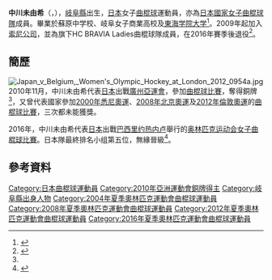 {{Infobox sportsperson
| headercolor    = #E9967A
| name           = {{lang|ja|中川 未由希}}<br/>{{lang|ja|なかがわ みゆき}}
| image          =
| imagesize      = 
| caption        =
| birthname      =
| fullname       =
| nickname       =
| nationality    = 
| residence      =
| birth_date      = {{birth_date_and_age|1986|12|20}}<ref name="廣州亞運">{{cite web|title=2010年廣州亞運會官方網站 曲棍球 - 中川未由希 - 简历|url=http://www.gz2010.cn/info/CHN_CHN/ZB/ZBB101A_HO@@@@@@@@@@@@@@@CHN_number=230925.html|accessdate=2012-03-25|archive-date=2019-02-20|archive-url=https://web.archive.org/web/20190220194347/http://www.gz2010.cn/info/CHN_CHN/ZB/ZBB101A_HO@@@@@@@@@@@@@@@CHN_number=230925.html|dead-url=no}}{{zh-cn}}</ref>
| birth_place     = {{JPN}}[[岐阜縣|岐阜縣]]
| height         = {{height|m=1.61}}<ref name="廣州亞運"/>
| weight         = {{weight|kg=53}}<ref name="廣州亞運"/>
| website        = 
| country        = {{JPN}}
| sport          = 女子[[曲棍球|曲棍球]]
| collegeteam    =
| club           =
| team           =
| turnedpro      =
| coach          =
| retired        =
| coaching       =
| worlds         =
| regionals      =
| nationals      =
| olympics       =
| paralympics    =
| highestranking =
| pb             =
| medaltemplates = 
{{MedalCompetition | [[亞洲運動會|亞洲運動會]]}}
{{MedalBronze | [[2010年亞洲運動會|2010年 廣州]] | [[2010年亞洲運動會曲棍球比賽|女子隊際]] }}
| show-medals    = yes
}}
'''中川未由希'''（{{lang|en|'''NAKAGAWA Miyuki'''}}，{{bd|1986年|12月20日}}），[[岐阜縣|岐阜縣]]出生，[[日本|日本]]女子[[曲棍球|曲棍球]]運動員，亦為[[日本國家女子曲棍球隊|日本國家女子曲棍球隊]]成員。畢業於蘇原中学校、岐阜女子商業高校及[[東海学院大学|東海学院大学]]<ref>{{cite web|title=日本選手団名簿 -ホッケー 【女子】|url=http://www.joc.or.jp/int_games/asia/2010/pdf/member/06_hockey.pdf|publisher=2010 JAPANESE OLYMPIC COMMITTEE  第16回アジア競技大会|accessdate=2012-03-25|archive-date=2012-04-24|archive-url=https://web.archive.org/web/20120424231228/http://www2.joc.or.jp/int_games/asia/2010/pdf/member/06_hockey.pdf|dead-url=no}}{{ja}}</ref>。2009年起加入[[索尼公司|索尼公司]]，並為旗下HC BRAVIA Ladies曲棍球隊成員，在2016年賽季後退役<ref>{{ja}}{{cite news|title=選手引退のご報告　中川 未由希 選手、林 なぎさ 選手、中島 史恵 選手|url=http://www.sony-global-mo.co.jp/hockey/news/20170301.html|publisher=ソニーHC BRAVIA Ladies|date=2017-03-01|accessdate=2017-09-23|archive-date=2017-09-24|archive-url=https://web.archive.org/web/20170924044946/http://www.sony-global-mo.co.jp/hockey/news/20170301.html|dead-url=no}}</ref>。

==簡歷==
[[File:Japan_v_Belgium,_Women's_Olympic_Hockey_at_London_2012_0954a.jpg|thumb]]
2010年11月，中川未由希代表[[2010年亞洲運動會日本代表團|日本]]出戰[[廣州|廣州]][[2010年亞洲運動會|亞運會]]，參加[[2010年亞洲運動會曲棍球比賽|曲棍球比賽]]，奪得銅牌<ref name="廣州亞運"/>，又曾代表國家參加[[2000年悉尼奧運|2000年悉尼奧運]]、[[2008年北京奧運|2008年北京奧運]]及[[2012年倫敦奧運|2012年倫敦奧運]]的[[夏季奧林匹克運動會曲棍球比賽|曲棍球比賽]]，三次都未能獲獎。

2016年，中川未由希代表[[2016年夏季奧林匹克運動會日本代表團|日本]]出戰[[巴西|巴西]][[里约热内卢|里约热内卢]]舉行的[[2016年夏季奥林匹克运动会|奥林匹克运动会]][[2016年夏季奧林匹克運動會女子曲棍球比賽|女子曲棍球比賽]]。日本隊最終排名小组第五位，無緣晉級<ref>{{ja}}{{cite web|title=リオデジャネイロオリンピック2016 - 最終順位|url=http://www.joc.or.jp/games/olympic/riodejaneiro/sports/hockey/result/0819.html|website=JAPANESE OLYMPIC COMMITTEE|accessdate=2017-09-23|archive-date=2017-09-23|archive-url=https://web.archive.org/web/20170923193954/http://www.joc.or.jp/games/olympic/riodejaneiro/sports/hockey/result/0819.html|dead-url=no}}</ref>。

==參考資料==
{{Reflist}}

{{2012年夏季奧林匹克運動會日本國家女子曲棍球隊}}
{{2016年夏季奧林匹克運動會日本國家女子曲棍球隊}}
{{DEFAULTSORT:NAKAGAWA Miyuki}}
[[Category:日本曲棍球運動員|Category:日本曲棍球運動員]]
[[Category:2010年亞洲運動會銅牌得主|Category:2010年亞洲運動會銅牌得主]]
[[Category:岐阜縣出身人物|Category:岐阜縣出身人物]]
[[Category:2004年夏季奧林匹克運動會曲棍球運動員|Category:2004年夏季奧林匹克運動會曲棍球運動員]]
[[Category:2008年夏季奧林匹克運動會曲棍球運動員|Category:2008年夏季奧林匹克運動會曲棍球運動員]]
[[Category:2012年夏季奧林匹克運動會曲棍球運動員|Category:2012年夏季奧林匹克運動會曲棍球運動員]]
[[Category:2016年夏季奧林匹克運動會曲棍球運動員|Category:2016年夏季奧林匹克運動會曲棍球運動員]]